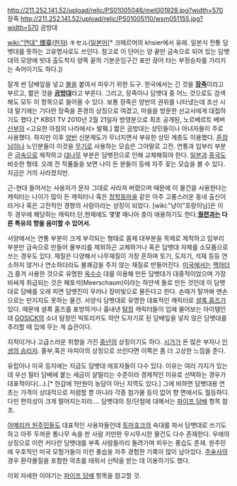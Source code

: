 http://211.252.141.52/upload/relic/PS01005046/met001928.jpg?width=570
장죽
http://211.252.141.52/upload/relic/PS01005110/wsm051155.jpg?width=570
곰방대

[[wiki:"연대" 煙臺]]([[한자]])
キセル([[일본어]][* 크메르어의 khsier에서 유래. 일본식 전통 담뱃대를 뜻하는 고유명사로도 쓰인다. 참고로 이 단어는 양 끝만 금속으로 되어 있는 담뱃대의 모양에 빗대 출도착지 양쪽 끝의 기본운임구간 표만 끊어 타는 부정승차를 가리키는 속어이기도 하다.])

잘게 썬 담배잎을 넣고 [[불]]을 붙여서 피우기 위한 도구. 한국에서는 긴 것을 '''[[장죽]]'''이라고 부르고, 짧은 것을 '''[[곰방대]]'''라고 부른다. 그리고, 장죽이나 담뱃대 중 어느 것으로도 검색해도 모두 이 항목으로 들어올 수 있다. 보통 장죽은 양반의 권위를 나타냈는데 조선 시대 말기에는 기다란 장죽을 존경의 상징으로 여겼고, 마을을 방문한 선교사에게 대접하기도 했다.[* KBS1 TV 2010년 2월 21일자 방영분으로 최초 공개된, 노르베르트 베버 [[신부]]의 <고요한 아침의 나라에서> 발췌.] 짧은 곰방대는 상민들이나 아녀자들이 주로 사용했다. 하지만 이후 [[양반]] 신분제도가 무너지면서 부유한 상민 계층도 이용했다. [[훈장]]님이나 노인분들이 이것을 [[무기]]로 사용하는 모습은 그야말로 고전. 연통과 입부리 부분은 [[금속]]으로 제작하고 [[대나무]] 부분은 담뱃진으로 인해 교체해줘야 한다. [[일본]]과 [[중국]]도 비슷한 형태. 오래 전 작품들을 보면 나이 든 분들이 등에 자주 꽂는 모습을 볼 수 있다. 지금은 거의 사라졌지만.

근-현대 들어서는 사용자가 문자 그대로 사라져 버렸으며 때문에 이 물건을 사용한다는 캐릭터는 나이가 많이 든 캐릭터나 혹은 [[청학동마을]] 같은 아주 고풍스러운 동네 출신이라거나 혹은 고전적인 경향의 사람이라는 상징이 되었다. [wiki:"냥이"호랑이님]은 이 두 경우에 해당하는 캐릭터.단,현재에도 몇몇 매니아 층이 애용하기도 한다.'''[[궐련]]과는 다른 특유의 향을 음미할 수 있어서.'''

서양에서는 연통 부분이 크게 부각되는 형태로 몸체 대부분을 목제로 제작하고 입부리 부분만 금속으로 만들어 물부리를 제외하곤 교체하거나 혹은 담뱃대 자체를 소모품으로 쓰는 경우도 있다. 재질은 다양해서 나무재질이 가장 흔하며 토기, 도자기, 석재 등등 연소하지 않거나 연소하더라도 불쾌감을 주지 않는 재질로 만들어진다. [[미국]]에서는 [[맥아더]]가 즐겨 사용한 것으로 유명한 [[옥수수]] 대를 이용해 만든 담뱃대가 대중적이었으며 가장 비싸게 취급되는 것은 해포석(Meerschaum)이라는 하얀색 돌로 만든 것인데 이 담뱃대로 담배를 오래 피면 담뱃진이 우러나 장미빛으로 물든다고 한다. 손때가 탈까봐 맨손으로는 만지지도 못하는 물건. 서양식 담뱃대로 유명한 대표적인 캐릭터로 [[셜록 홈즈]]가 있다. 때문에 셜록 홈즈를 표방하거나 흉내낸 [[탐정]] 캐릭터들이 입에 물어보는 아이템인데 [[GOSICK]]의 소녀 탐정인 빅토리카도 하얀 도자기로 된 담배잎을 넣지 않은 담뱃대를 추리할 때 입에 무는 게 습관이다.

지적이거나 고급스러운 취향을 가진 [[중년]]의 상징이기도 하다. [[시가]]가 돈 많은 부자나 [[인생의 승리자]]. 졸부,혹은 마피아의 상징으로 쓰인다면 이쪽은 좀 더 고상한 느낌을 준다.

유럽이나 미국 등지에는 지금도 담뱃대 애호자들이 다수 있다. 이유는 여러 가지가 있는데 우선 필터 담배에 붙는 세금이 살떨리는 수준이라 경제적인 이유로 선택하는 경우가 대표적이다(...).[* 한갑에 1만원이 농담이 아닌 지역도 있다.] 그에 비하면 담뱃대용 연초는 가격이 상대적으로 저렴할 뿐 아니라 각종 첨가물 등이 없어 향 면에서도 월등하다. 다만 편의성이 크게 떨어지는지라.... 담뱃대의 장/단점에 대해서는 [[파이프 담배]] 항목 참조.

[[아메리카 원주민]]들도 대표적인 사용자들인데 [[토마호크]]의 속대를 파서 담뱃대로 쓰기도 하고 아주 두꺼운 통나무 속을 판 사람 키만한 무시무시한 물건도 다수 존재한다. 우애의 상징으로 이런 커다란 담뱃대를 부족 사람들끼리 돌려가며 피우는 풍습도 존재. 원주민에 우호적인 미국 모험가들이 이런 풍습을 자주 경험한 기록이 많이 남아있다. [[주술사]]의 경우 환각물질을 포함한 약초를 태워서 신탁을 받는 데 이용하기도 했다.

이외 자세한 이야기는 [[파이프 담배]] 항목을 참고할 것.
